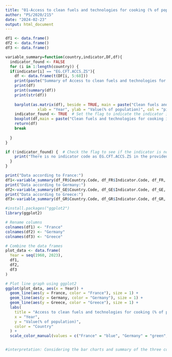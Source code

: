 ---
title: "01-Access to clean fuels and technologies for cooking (% of population)"
author: "PS/2020/215"
date: "2024-02-23"
output: html_document
---
```{r}
df1 <- data.frame()
df2 <- data.frame()
df3 <- data.frame()

variable_summary=function(country,indicator,DF,df){
  indicator_found <- FALSE
  for (i in 1:length(country)) {
  if(indicator[i] == "EG.CFT.ACCS.ZS"){
    df <- data.frame(t(DF[i, 5:68]))
    print(paste("Summary of Access to clean fuels and technologies for cooking (% of population) in", country[i], ":"))
    print(df)
    print(summary(df))
    print(str(df))
    
    barplot(as.matrix(df), beside = TRUE, main = paste("Clean fuels and technologies for cooking in", country[i]), 
              xlab = "Year", ylab = "Value(% of population)", col = "pink")
    indicator_found <- TRUE  # Set the flag to indicate the indicator is found
    boxplot(df,main = paste("Clean fuels and technologies for cooking in", country[i]))
    return(df)
    break
  
  }
}

if (!indicator_found) {  # Check the flag to see if the indicator is not found
    print("There is no indicator code as EG.CFT.ACCS.ZS in the provided data.")
  }
}

print("Data according to France:")
df1<-variable_summary(df_FR$Country.Code, df_FR$Indicator.Code, df_FR, df1)
print("Data according to Germany:")
df2<-variable_summary(df_GE$Country.Code, df_GE$Indicator.Code, df_GE, df2)
print("Data according to Greece:")
df3<-variable_summary(df_GR$Country.Code, df_GR$Indicator.Code, df_GR, df3)

#install.packages("ggplot2")
library(ggplot2)

# Rename columns
colnames(df1) <- "France"
colnames(df2) <- "Germany"
colnames(df3) <- "Greece"

# Combine the data frames
plot_data <- data.frame(
  Year = seq(1960, 2023),
  df1,
  df2,
  df3
)

# Plot line graph using ggplot2
ggplot(plot_data, aes(x = Year)) +
  geom_line(aes(y = France, color = "France"), size = 1) +
  geom_line(aes(y = Germany, color = "Germany"), size = 1) +
  geom_line(aes(y = Greece, color = "Greece"), size = 1) +
  labs(
    title = "Access to clean fuels and technologies for cooking (% of population)",
    x = "Year",
    y = "Value(% of population)",
    color = "Country"
  ) +
  scale_color_manual(values = c("France" = "blue", "Germany" = "green", "Greece" = "red"))


#interpretation: Considering the bar charts and summary of the three countries it seems like all the countries have the 100 (% of population) after replacing missing value to the mean:100 and correcting it to less than 70%

```

